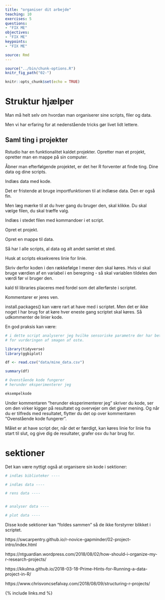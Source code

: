 ```yaml
---
title: "organiser dit arbejde"
teaching: 10
exercises: 5
questions:
- "FIX ME"
objectives:
- "FIX ME"
keypoints:
- "FIX ME"

source: Rmd
---
```


```r
source("../bin/chunk-options.R")
knitr_fig_path("02-")
```

```r
knitr::opts_chunk$set(echo = TRUE)
```

# Struktur hjælper

Man må helt selv om hvordan man organiserer sine scripts, filer og data.

Men vi har erfaring for at nedenstående tricks gør livet lidt lettere.

## Saml ting i projekter

Rstudio har en funktionalitet kaldet projekter. Opretter man et projekt, 
opretter man en mappe på sin computer. 

Åbner man efterfølgende projektet, er det her R forventer at finde ting.
Dine data og dine scripts.




Indlæs data med kode.

Det er fristende at bruge importfunktionen til at indlæse data. Den er også fin.

Men læg mærke til at du hver gang du bruger den, skal klikke. Du skal vælge filen,
du skal træffe valg.

Indlæs i stedet filen med kommandoer i et script.



Opret et projekt.

Opret en mappe til data.

Så har I alle scripts, al data og alt andet samlet et sted.

Husk at scripts eksekveres linie for linie.

Skriv derfor koden i den rækkefølge I mener den skal køres. Hvis vi skal 
bruge værdien af en variabel i en beregning - så skal variablen tildeles den
værdi før vi bruger den.

kald til libraries placeres med fordel som det allerførste i scriptet.

Kommentarer er jeres ven.

install.packages() kan være rart at have med i scriptet. Men det er ikke noget
I har brug for at køre hver eneste gang scriptet skal køres. Så udkommenter
de linier kode.

En god praksis kan være:
```r
# i dette script analyserer jeg hvilke sensoriske parametre der har betydning 
# for vurderingen af smagen af oste.

library(tidyverse)
library(ggbiplot)

df <- read.csv("data/mine_data.csv")

summary(df)

# Ovenstående kode fungerer
# herunder eksperimenterer jeg

eksempelkode

```


Under kommentaren "herunder eksperimenterer jeg" skriver du kode, ser om den virker
kigger på resultatet og overvejer om det giver mening. Og når du er tilfreds med 
resultatet, flytter du det op over kommentaren "Ovenstående kode fungerer".

Målet er at have script der, når det er færdigt, kan køres linie for linie fra 
start til slut, og give dig de resultater, grafer osv du har brug for.


# sektioner
Det kan være nyttigt også at organisere sin kode i sektioner:
```r
# indlæs biblioteker ----

# indlæs data ----

# rens data ----


# analyser data ----

# plot data ----

```

Disse kode sektioner kan "foldes sammen" så de ikke forstyrrer blikket i scriptet.



https://swcarpentry.github.io/r-novice-gapminder/02-project-intro/index.html

https://ntguardian.wordpress.com/2018/08/02/how-should-i-organize-my-r-research-projects/

https://kkulma.github.io/2018-03-18-Prime-Hints-for-Running-a-data-project-in-R/

https://www.chrisvoncsefalvay.com/2018/08/09/structuring-r-projects/


{% include links.md %}